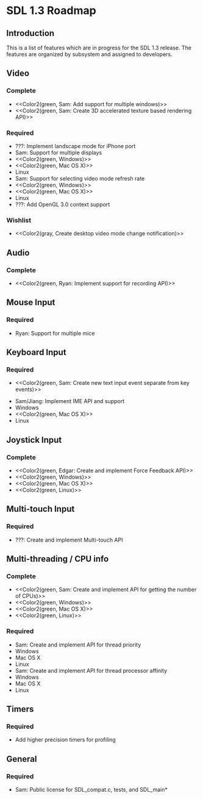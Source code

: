 = SDL 1.3 Roadmap =

== Introduction ==
This is a list of features which are in progress for the SDL 1.3 release.  The features are organized by subsystem and assigned to developers.


== Video ==

=== Complete ===
* <<Color2(green, Sam: Add support for multiple windows)>>
* <<Color2(green, Sam: Create 3D accelerated texture based rendering API)>>

=== Required ===
* ???: Implement landscape mode for iPhone port
* Sam: Support for multiple displays
* <<Color2(green, Windows)>>
* <<Color2(green, Mac OS X)>>
* Linux
* Sam: Support for selecting video mode refresh rate
* <<Color2(green, Windows)>>
* <<Color2(green, Mac OS X)>>
* Linux
* ???: Add OpenGL 3.0 context support

=== Wishlist ===
* <<Color2(gray, Create desktop video mode change notification)>>

== Audio ==

=== Complete ===
* <<Color2(green, Ryan: Implement support for recording API)>>

== Mouse Input ==

=== Required ===
* Ryan: Support for multiple mice
<!--
* Q: What is the mapping of individual mice to pointers?  Is there a "master pointer" that multiple mice share and then events for the individual mice?  Is there a dual mode, where you have a single pointer that all mice affect, and you can switch to multiple pointers, each affected by a single mouse?
-->

== Keyboard Input ==

=== Required ===
* <<Color2(green, Sam: Create new text input event separate from key events)>>
<!--
* Q: When you're enabling or disabling text events via keystroke, how do you ignore the text generated by the key that is toggling text input?
    A: Key events are guaranteed to happen first
-->
<!--
* Q: How do you handle key repeat?
-->
* Sam/Jiang: Implement IME API and support
* Windows
* <<Color2(green, Mac OS X)>>
* Linux

== Joystick Input ==

=== Complete ===
* <<Color2(green, Edgar: Create and implement Force Feedback API)>>
* <<Color2(green, Windows)>>
* <<Color2(green, Mac OS X)>>
* <<Color2(green, Linux)>>

== Multi-touch Input ==

=== Required ===
* ???: Create and implement Multi-touch API

== Multi-threading / CPU info ==

=== Complete ===
* <<Color2(green, Sam: Create and implement API for getting the number of CPUs)>>
* <<Color2(green, Windows)>>
* <<Color2(green, Mac OS X)>>
* <<Color2(green, Linux)>>

=== Required ===
* Sam: Create and implement API for thread priority
* Windows
* Mac OS X
* Linux
* Sam: Create and implement API for thread processor affinity
* Windows
* Mac OS X
* Linux

== Timers ==

=== Required ===
* Add higher precision timers for profiling

== General ==

=== Required ===
* Sam: Public license for SDL_compat.c, tests, and SDL_main*
